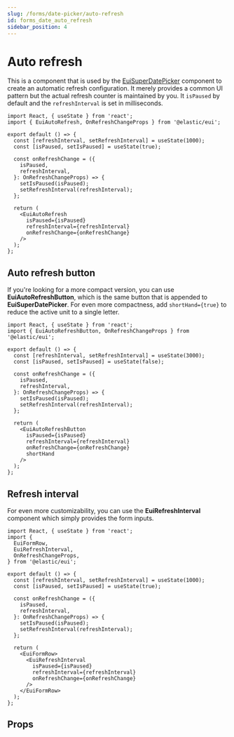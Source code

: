```yaml
---
slug: /forms/date-picker/auto-refresh
id: forms_date_auto_refresh
sidebar_position: 4
---
```


# Auto refresh

This is a component that is used by the [EuiSuperDatePicker](./super_date_picker.mdx) component to create an automatic refresh configuration. It merely provides a common UI pattern but the actual refresh counter is maintained by you. It `isPaused` by default and the `refreshInterval` is set in milliseconds.

```tsx interactive
import React, { useState } from 'react';
import { EuiAutoRefresh, OnRefreshChangeProps } from '@elastic/eui';

export default () => {
  const [refreshInterval, setRefreshInterval] = useState(1000);
  const [isPaused, setIsPaused] = useState(true);

  const onRefreshChange = ({
    isPaused,
    refreshInterval,
  }: OnRefreshChangeProps) => {
    setIsPaused(isPaused);
    setRefreshInterval(refreshInterval);
  };

  return (
    <EuiAutoRefresh
      isPaused={isPaused}
      refreshInterval={refreshInterval}
      onRefreshChange={onRefreshChange}
    />
  );
};
```

## Auto refresh button

If you're looking for a more compact version, you can use **EuiAutoRefreshButton**, which is the same button that is appended to **EuiSuperDatePicker**. For even more compactness, add `shortHand={true}` to reduce the active unit to a single letter.

```tsx interactive
import React, { useState } from 'react';
import { EuiAutoRefreshButton, OnRefreshChangeProps } from '@elastic/eui';

export default () => {
  const [refreshInterval, setRefreshInterval] = useState(3000);
  const [isPaused, setIsPaused] = useState(false);

  const onRefreshChange = ({
    isPaused,
    refreshInterval,
  }: OnRefreshChangeProps) => {
    setIsPaused(isPaused);
    setRefreshInterval(refreshInterval);
  };

  return (
    <EuiAutoRefreshButton
      isPaused={isPaused}
      refreshInterval={refreshInterval}
      onRefreshChange={onRefreshChange}
      shortHand
    />
  );
};
```

## Refresh interval

For even more customizability, you can use the **EuiRefreshInterval** component which simply provides the form inputs.

```tsx interactive
import React, { useState } from 'react';
import {
  EuiFormRow,
  EuiRefreshInterval,
  OnRefreshChangeProps,
} from '@elastic/eui';

export default () => {
  const [refreshInterval, setRefreshInterval] = useState(1000);
  const [isPaused, setIsPaused] = useState(true);

  const onRefreshChange = ({
    isPaused,
    refreshInterval,
  }: OnRefreshChangeProps) => {
    setIsPaused(isPaused);
    setRefreshInterval(refreshInterval);
  };

  return (
    <EuiFormRow>
      <EuiRefreshInterval
        isPaused={isPaused}
        refreshInterval={refreshInterval}
        onRefreshChange={onRefreshChange}
      />
    </EuiFormRow>
  );
};
```

## Props


<PropTable definition={docgen.EuiAutoRefresh} />
<PropTable definition={docgen.EuiAutoRefreshButton} />
<PropTable definition={docgen.EuiRefreshInterval} />
